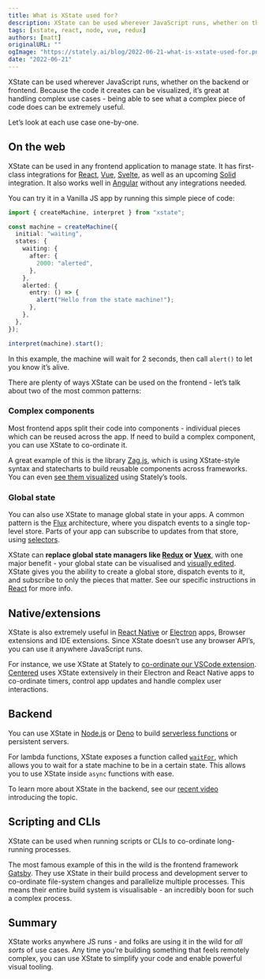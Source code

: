 ```yaml
---
title: What is XState used for?
description: XState can be used wherever JavaScript runs, whether on the backend or frontend. Because the code it creates can be visualized, it’s great at handling complex use cases.
tags: [xstate, react, node, vue, redux]
authors: [matt]
originalURL: ""
ogImage: "https://stately.ai/blog/2022-06-21-what-is-xstate-used-for.png"
date: "2022-06-21"
---
```


XState can be used wherever JavaScript runs, whether on the backend or frontend. Because the code it creates can be visualized, it’s great at handling complex use cases - being able to see what a complex piece of code does can be extremely useful.

Let’s look at each use case one-by-one.

<!--truncate-->

## On the web

XState can be used in any frontend application to manage state. It has first-class integrations for [React](https://reactjs.org/), [Vue](https://vuejs.org/), [Svelte](https://svelte.dev/), as well as an upcoming [Solid](https://www.solidjs.com/) integration. It also works well in [Angular](https://angularjs.org/) without any integrations needed.

You can try it in a Vanilla JS app by running this simple piece of code:

```ts
import { createMachine, interpret } from "xstate";

const machine = createMachine({
  initial: "waiting",
  states: {
    waiting: {
      after: {
        2000: "alerted",
      },
    },
    alerted: {
      entry: () => {
        alert("Hello from the state machine!");
      },
    },
  },
});

interpret(machine).start();
```

In this example, the machine will wait for 2 seconds, then call `alert()` to let you know it’s alive.

There are plenty of ways XState can be used on the frontend - let’s talk about two of the most common patterns:

### Complex components

Most frontend apps split their code into components - individual pieces which can be reused across the app. If need to build a complex component, you can use XState to co-ordinate it.

A great example of this is the library [Zag.js](https://zagjs.com/components/react/accordion), which is using XState-style syntax and statecharts to build reusable components across frameworks. You can even [see them visualized](https://state-machine-viz.vercel.app/accordion) using Stately’s tools.

### Global state

You can also use XState to manage global state in your apps. A common pattern is the [Flux](https://facebook.github.io/flux/docs/in-depth-overview/) architecture, where you dispatch events to a single top-level store. Parts of your app can subscribe to updates from that store, using [selectors](https://redux.js.org/usage/deriving-data-selectors).

XState can **replace global state managers like [Redux](https://redux.js.org/) or [Vuex](https://vuex.vuejs.org/)**, with one major benefit - your global state can be visualised and [visually edited](https://stately.ai/editor). XState gives you the ability to create a global store, dispatch events to it, and subscribe to only the pieces that matter. See our specific instructions in [React](https://xstate.js.org/docs/recipes/react.html#global-state-react-context) for more info.

## Native/extensions

XState is also extremely useful in [React Native](https://reactnative.dev/) or [Electron](https://www.electronjs.org/) apps, Browser extensions and IDE extensions. Since XState doesn’t use any browser API’s, you can use it anywhere JavaScript runs.

For instance, we use XState at Stately to [co-ordinate our VSCode extension](https://github.com/statelyai/xstate-tools/blob/6a91d6a5cdd4cf73c882175a2ad5fbe3b2a9910d/apps/extension/client/src/editorWebviewScript.ts#L90). [Centered](https://www.centered.app/) uses XState extensively in their Electron and React Native apps to co-ordinate timers, control app updates and handle complex user interactions.

## Backend

You can use XState in [Node.js](https://nodejs.org/en/) or [Deno](https://deno.land/) to build [serverless functions](https://vercel.com/docs/concepts/functions/serverless-functions) or persistent servers.

For lambda functions, XState exposes a function called [`waitFor`](https://xstate.js.org/docs/guides/interpretation.html#waitfor), which allows you to wait for a state machine to be in a certain state. This allows you to use XState inside `async` functions with ease.

To learn more about XState in the backend, see our [recent video](https://www.youtube.com/watch?v=qqyQGEjWSAw) introducing the topic.

## Scripting and CLIs

XState can be used when running scripts or CLIs to co-ordinate long-running processes.

The most famous example of this in the wild is the frontend framework [Gatsby](https://www.gatsbyjs.com/). They use XState in their build process and development server to co-ordinate file-system changes and parallelize multiple processes. This means their entire build system is visualisable - an incredibly boon for such a complex process.

## Summary

XState works anywhere JS runs - and folks are using it in the wild for _all sorts_ of use cases. Any time you’re building something that feels remotely complex, you can use XState to simplify your code and enable powerful visual tooling.
